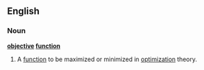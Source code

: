 ==English==
{{wikipedia|Optimization (mathematics)}}
===Noun===
'''[[objective]] [[function]]'''

# {{mathematics}} A [[function]] to be maximized or minimized in [[optimization]] theory.